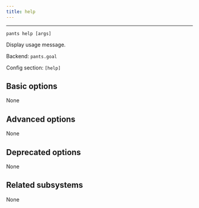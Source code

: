 ```yaml
---
title: help
---
```



---

```
pants help [args]
```

Display usage message.

Backend: <span className="color--primary">`pants.goal`</span>

Config section: <span className="color--primary">`[help]`</span>

<span className={styles.options}>

## Basic options

None

## Advanced options

None

## Deprecated options

None

## Related subsystems

None

</span>
